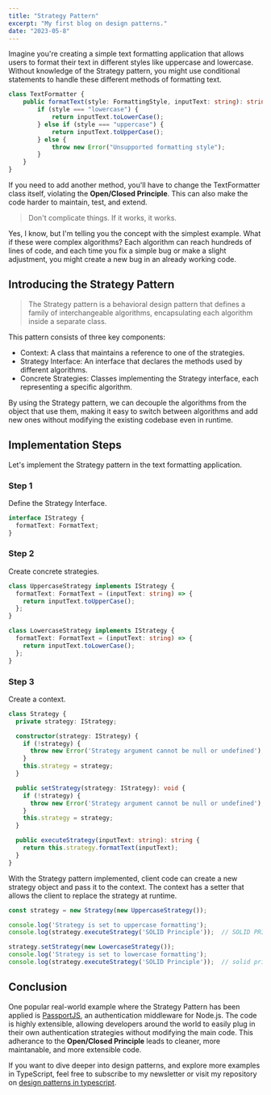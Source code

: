 ```yaml
---
title: "Strategy Pattern"
excerpt: "My first blog on design patterns."
date: "2023-05-8"
---
```


Imagine you're creating a simple text formatting application that allows users to format their text in different styles like uppercase and lowercase. Without knowledge of the Strategy pattern, you might use conditional statements to handle these different methods of formatting text.

```typescript
class TextFormatter {
    public formatText(style: FormattingStyle, inputText: string): string {
        if (style === "lowercase") {
            return inputText.toLowerCase();
        } else if (style === "uppercase") {
            return inputText.toUpperCase();
        } else {
            throw new Error("Unsupported formatting style");
        }
    }
}
```

If you need to add another method, you'll have to change the TextFormatter class itself, violating the **Open/Closed Principle**. This can also make the code harder to maintain, test, and extend.

> Don't complicate things. If it works, it works.

Yes, I know, but I'm telling you the concept with the simplest example. What if these were complex algorithms? Each algorithm can reach hundreds of lines of code, and each time you fix a simple bug or make a slight adjustment, you might create a new bug in an already working code. 


## Introducing the Strategy Pattern

> The Strategy pattern is a behavioral design pattern that defines a family of interchangeable algorithms, encapsulating each algorithm inside a separate class.

This pattern consists of three key components:
- Context: A class that maintains a reference to one of the strategies.
- Strategy Interface: An interface that declares the methods used by different algorithms.
- Concrete Strategies: Classes implementing the Strategy interface, each representing a specific algorithm.

By using the Strategy pattern, we can decouple the algorithms from the object that use them, making it easy to switch between algorithms and add new ones without modifying the existing codebase even in runtime.


## Implementation Steps

Let's implement the Strategy pattern in the text formatting application.

### Step 1

Define the Strategy Interface.

```typescript
interface IStrategy {
  formatText: FormatText;
}
```


### Step 2

Create concrete strategies.

```typescript
class UppercaseStrategy implements IStrategy {
  formatText: FormatText = (inputText: string) => {
    return inputText.toUpperCase();
  };
}

class LowercaseStrategy implements IStrategy {
  formatText: FormatText = (inputText: string) => {
    return inputText.toLowerCase();
  };
}
```


### Step 3 

Create a context.

```typescript
class Strategy {
  private strategy: IStrategy;

  constructor(strategy: IStrategy) {
    if (!strategy) {
      throw new Error('Strategy argument cannot be null or undefined');
    }
    this.strategy = strategy;
  }

  public setStrategy(strategy: IStrategy): void {
    if (!strategy) {
      throw new Error('Strategy argument cannot be null or undefined');
    }
    this.strategy = strategy;
  }

  public executeStrategy(inputText: string): string {
    return this.strategy.formatText(inputText);
  }
}
```

With the Strategy pattern implemented, client code can create a new strategy object and pass it to the context. The context has a setter that allows the client to replace the strategy at runtime.

```typescript
const strategy = new Strategy(new UppercaseStrategy());

console.log('Strategy is set to uppercase formatting');
console.log(strategy.executeStrategy('SOLID Principle'));  // SOLID PRINCIPLE

strategy.setStrategy(new LowercaseStrategy());
console.log('Strategy is set to lowercase formatting');
console.log(strategy.executeStrategy('SOLID Principle'));  // solid principle 
```

## Conclusion

One popular real-world example where the Strategy Pattern has been applied is [PassportJS](https://github.com/jaredhanson/passport), an authentication middleware for Node.js. The code is highly extensible, allowing developers around the world to easily plug in their own authentication strategies without modifying the main code. This adherance to the **Open/Closed Principle** leads to cleaner, more maintanable, and more extensible code.

If you want to dive deeper into design patterns, and explore more examples in TypeScript, feel free to subscribe to my newsletter or visit my repository on [design patterns in typescript](https://github.com/condinoaljoseph/design-patterns-typescript/).
